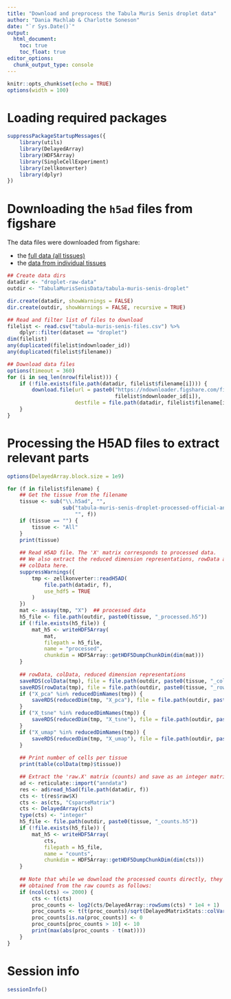 ```yaml
---
title: "Download and preprocess the Tabula Muris Senis droplet data"
author: "Dania Machlab & Charlotte Soneson"
date: "`r Sys.Date()`"
output:
  html_document:
    toc: true
    toc_float: true
editor_options: 
  chunk_output_type: console
---
```


```r
knitr::opts_chunk$set(echo = TRUE)
options(width = 100)
```

# Loading required packages

```r
suppressPackageStartupMessages({
    library(utils)
    library(DelayedArray)
    library(HDF5Array)
    library(SingleCellExperiment)
    library(zellkonverter)
    library(dplyr)
})
```

# Downloading the `h5ad` files from figshare

The data files were downloaded from figshare:

* the [full data (all tissues)](https://figshare.com/articles/dataset/Processed_files_to_use_with_scanpy_/8273102?file=23938934)
* the [data from individual tissues](https://figshare.com/articles/dataset/Tabula_Muris_Senis_Data_Objects/12654728)


```r
## Create data dirs
datadir <- "droplet-raw-data"
outdir <- "TabulaMurisSenisData/tabula-muris-senis-droplet"

dir.create(datadir, showWarnings = FALSE)
dir.create(outdir, showWarnings = FALSE, recursive = TRUE)

## Read and filter list of files to download
filelist <- read.csv("tabula-muris-senis-files.csv") %>%
    dplyr::filter(dataset == "droplet")
dim(filelist)
any(duplicated(filelist$ndownloader_id))
any(duplicated(filelist$filename))
```

```r
## Download data files
options(timeout = 360)
for (i in seq_len(nrow(filelist))) {
    if (!file.exists(file.path(datadir, filelist$filename[i]))) {
        download.file(url = paste0("https://ndownloader.figshare.com/files/", 
                                   filelist$ndownloader_id[i]), 
                      destfile = file.path(datadir, filelist$filename[i]))
    }
}
```

# Processing the H5AD files to extract relevant parts

```r
options(DelayedArray.block.size = 1e9)

for (f in filelist$filename) {
    ## Get the tissue from the filename
    tissue <- sub("\\.h5ad", "", 
                  sub("tabula-muris-senis-droplet-processed-official-annotations[-]*",
                      "", f))
    if (tissue == "") {
        tissue <- "All"
    }
    print(tissue)
    
    ## Read H5AD file. The 'X' matrix corresponds to processed data.
    ## We also extract the reduced dimension representations, rowData and 
    ## colData here. 
    suppressWarnings({
        tmp <- zellkonverter::readH5AD(
            file.path(datadir, f),
            use_hdf5 = TRUE
        )
    })
    mat <- assay(tmp, "X")  ## processed data
    h5_file <- file.path(outdir, paste0(tissue, "_processed.h5"))
    if (!file.exists(h5_file)) {
        mat_h5 <- writeHDF5Array(
            mat,
            filepath = h5_file,
            name = "processed",
            chunkdim = HDF5Array::getHDF5DumpChunkDim(dim(mat)))
    }
    
    ## rowData, colData, reduced dimension representations
    saveRDS(colData(tmp), file = file.path(outdir, paste0(tissue, "_coldata.rds")))
    saveRDS(rowData(tmp), file = file.path(outdir, paste0(tissue, "_rowdata.rds")))
    if ("X_pca" %in% reducedDimNames(tmp)) {
        saveRDS(reducedDim(tmp, "X_pca"), file = file.path(outdir, paste0(tissue, "_pca.rds")))
    }
    if ("X_tsne" %in% reducedDimNames(tmp)) {
        saveRDS(reducedDim(tmp, "X_tsne"), file = file.path(outdir, paste0(tissue, "_tsne.rds")))
    }
    if ("X_umap" %in% reducedDimNames(tmp)) {
        saveRDS(reducedDim(tmp, "X_umap"), file = file.path(outdir, paste0(tissue, "_umap.rds")))
    }
    
    ## Print number of cells per tissue
    print(table(colData(tmp)$tissue))

    ## Extract the 'raw.X' matrix (counts) and save as an integer matrix
    ad <- reticulate::import("anndata")
    res <- ad$read_h5ad(file.path(datadir, f))
    cts <- t(res$raw$X)
    cts <- as(cts, "CsparseMatrix")
    cts <- DelayedArray(cts)
    type(cts) <- "integer"
    h5_file <- file.path(outdir, paste0(tissue, "_counts.h5"))
    if (!file.exists(h5_file)) {
        mat_h5 <- writeHDF5Array(
            cts,
            filepath = h5_file,
            name = "counts",
            chunkdim = HDF5Array::getHDF5DumpChunkDim(dim(cts)))
    }
    
    ## Note that while we download the processed counts directly, they can also be 
    ## obtained from the raw counts as follows:
    if (ncol(cts) <= 2000) {
        cts <- t(cts)
        proc_counts <- log2(cts/DelayedArray::rowSums(cts) * 1e4 + 1)
        proc_counts <- t(t(proc_counts)/sqrt(DelayedMatrixStats::colVars(proc_counts)))
        proc_counts[is.na(proc_counts)] <- 0
        proc_counts[proc_counts > 10] <- 10
        print(max(abs(proc_counts - t(mat))))
    }
}
```

# Session info

```r
sessionInfo()
```

